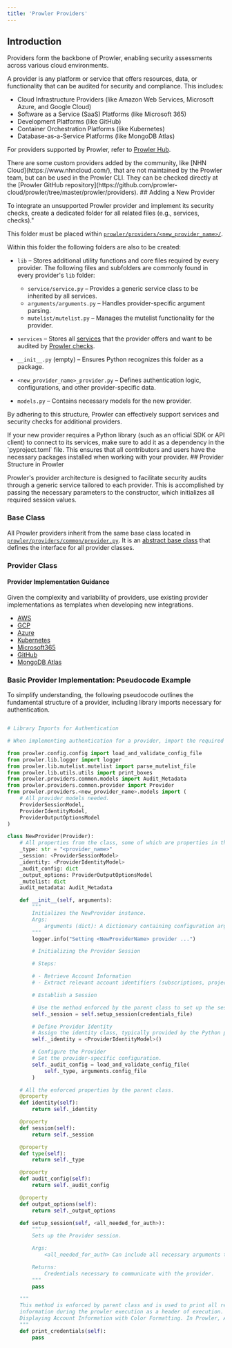 ```yaml
---
title: 'Prowler Providers'
---
```


## Introduction

Providers form the backbone of Prowler, enabling security assessments across various cloud environments.

A provider is any platform or service that offers resources, data, or functionality that can be audited for security and compliance. This includes:

- Cloud Infrastructure Providers (like Amazon Web Services, Microsoft Azure, and Google Cloud)
- Software as a Service (SaaS) Platforms (like Microsoft 365)
- Development Platforms (like GitHub)
- Container Orchestration Platforms (like Kubernetes)
- Database-as-a-Service Platforms (like MongoDB Atlas)

For providers supported by Prowler, refer to [Prowler Hub](https://hub.prowler.com/).

<Warning>
There are some custom providers added by the community, like [NHN Cloud](https://www.nhncloud.com/), that are not maintained by the Prowler team, but can be used in the Prowler CLI. They can be checked directly at the [Prowler GitHub repository](https://github.com/prowler-cloud/prowler/tree/master/prowler/providers).

</Warning>
## Adding a New Provider

To integrate an unsupported Prowler provider and implement its security checks, create a dedicated folder for all related files (e.g., services, checks)."

This folder must be placed within [`prowler/providers/<new_provider_name>/`](https://github.com/prowler-cloud/prowler/tree/master/prowler/providers).

Within this folder the following folders are also to be created:

- `lib` – Stores additional utility functions and core files required by every provider. The following files and subfolders are commonly found in every provider's `lib` folder:

    - `service/service.py` – Provides a generic service class to be inherited by all services.
    - `arguments/arguments.py` – Handles provider-specific argument parsing.
    - `mutelist/mutelist.py` – Manages the mutelist functionality for the provider.

- `services` – Stores all [services](/developer-guide/services) that the provider offers and want to be audited by [Prowler checks](/developer-guide/checks).

- `__init__.py` (empty) – Ensures Python recognizes this folder as a package.

- `<new_provider_name>_provider.py` – Defines authentication logic, configurations, and other provider-specific data.

- `models.py` – Contains necessary models for the new provider.

By adhering to this structure, Prowler can effectively support services and security checks for additional providers.

<Warning>
If your new provider requires a Python library (such as an official SDK or API client) to connect to its services, make sure to add it as a dependency in the `pyproject.toml` file. This ensures that all contributors and users have the necessary packages installed when working with your provider.

</Warning>
## Provider Structure in Prowler

Prowler's provider architecture is designed to facilitate security audits through a generic service tailored to each provider. This is accomplished by passing the necessary parameters to the constructor, which initializes all required session values.

### Base Class

All Prowler providers inherit from the same base class located in [`prowler/providers/common/provider.py`](https://github.com/prowler-cloud/prowler/blob/master/prowler/providers/common/provider.py). It is an [abstract base class](https://docs.python.org/3/library/abc.html) that defines the interface for all provider classes.

### Provider Class

#### Provider Implementation Guidance

Given the complexity and variability of providers, use existing provider implementations as templates when developing new integrations.

- [AWS](https://github.com/prowler-cloud/prowler/blob/master/prowler/providers/aws/aws_provider.py)
- [GCP](https://github.com/prowler-cloud/prowler/blob/master/prowler/providers/gcp/gcp_provider.py)
- [Azure](https://github.com/prowler-cloud/prowler/blob/master/prowler/providers/azure/azure_provider.py)
- [Kubernetes](https://github.com/prowler-cloud/prowler/blob/master/prowler/providers/kubernetes/kubernetes_provider.py)
- [Microsoft365](https://github.com/prowler-cloud/prowler/blob/master/prowler/providers/microsoft365/microsoft365_provider.py)
- [GitHub](https://github.com/prowler-cloud/prowler/blob/master/prowler/providers/github/github_provider.py)
- [MongoDB Atlas](https://github.com/prowler-cloud/prowler/blob/master/prowler/providers/mongodbatlas/mongodbatlas_provider.py)

### Basic Provider Implementation: Pseudocode Example

To simplify understanding, the following pseudocode outlines the fundamental structure of a provider, including library imports necessary for authentication.

```python title="Provider Example Class"

# Library Imports for Authentication

# When implementing authentication for a provider, import the required libraries.

from prowler.config.config import load_and_validate_config_file
from prowler.lib.logger import logger
from prowler.lib.mutelist.mutelist import parse_mutelist_file
from prowler.lib.utils.utils import print_boxes
from prowler.providers.common.models import Audit_Metadata
from prowler.providers.common.provider import Provider
from prowler.providers.<new_provider_name>.models import (
    # All provider models needed.
    ProviderSessionModel,
    ProviderIdentityModel,
    ProviderOutputOptionsModel
)

class NewProvider(Provider):
    # All properties from the class, some of which are properties in the base class.
    _type: str = "<provider_name>"
    _session: <ProviderSessionModel>
    _identity: <ProviderIdentityModel>
    _audit_config: dict
    _output_options: ProviderOutputOptionsModel
    _mutelist: dict
    audit_metadata: Audit_Metadata

    def __init__(self, arguments):
        """
        Initializes the NewProvider instance.
        Args:
            arguments (dict): A dictionary containing configuration arguments.
        """
        logger.info("Setting <NewProviderName> provider ...")

        # Initializing the Provider Session

        # Steps:

        # - Retrieve Account Information
        # - Extract relevant account identifiers (subscriptions, projects, or other service references) from the provided arguments.

        # Establish a Session

        # Use the method enforced by the parent class to set up the session:
        self._session = self.setup_session(credentials_file)

        # Define Provider Identity
        # Assign the identity class, typically provided by the Python provider library:
        self._identity = <ProviderIdentityModel>()

        # Configure the Provider
        # Set the provider-specific configuration.
        self._audit_config = load_and_validate_config_file(
            self._type, arguments.config_file
        )

    # All the enforced properties by the parent class.
    @property
    def identity(self):
        return self._identity

    @property
    def session(self):
        return self._session

    @property
    def type(self):
        return self._type

    @property
    def audit_config(self):
        return self._audit_config

    @property
    def output_options(self):
        return self._output_options

    def setup_session(self, <all_needed_for_auth>):
        """
        Sets up the Provider session.

        Args:
            <all_needed_for_auth> Can include all necessary arguments to set up the session

        Returns:
            Credentials necessary to communicate with the provider.
        """
        pass

    """
    This method is enforced by parent class and is used to print all relevant
    information during the prowler execution as a header of execution.
    Displaying Account Information with Color Formatting. In Prowler, Account IDs, usernames, and other identifiers are typically displayed using color formatting provided by the colorama module (Fore).
    """
    def print_credentials(self):
        pass
```
